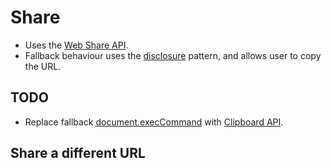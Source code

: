 
<Meta of={Share} />

# Share
- Uses the [Web Share API](https://developer.mozilla.org/en-US/docs/Web/API/Navigator/share).
- Fallback behaviour uses the [disclosure](/story/components-disclosure-or-show-hide--disclosure) pattern, and allows user to copy the URL.

## TODO
- Replace fallback [document.execCommand](https://developer.mozilla.org/en-US/docs/Web/API/Document/execCommand) with [Clipboard API](https://developer.mozilla.org/en-US/docs/Web/API/Clipboard_API).

<Canvas of={Share.Share} />

## Share a different URL
<Canvas of={Share.ShareAnotherUrl} />
